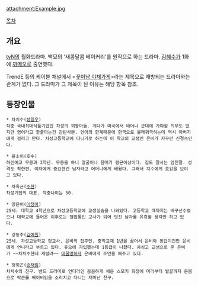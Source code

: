 attachment:Example.jpg

[[목차]]

== 개요 ==
[[tvN]]의 월화드라마. 백묘의 '새콤달콤 베이커리'를 원작으로 하는 드라마. [[김혜수]]가 1화에 [[까메오]]로 출연했다.

TrendE 등의 케이블 채널에서 <[[꽃미남 야채가게]]>라는 제목으로 재방되는 드라마와는 관계가 없다. 그 드라마가 그 제목이 된 이유는 해당 항목 참조.

== 등장인물 ==
 * 차치수([[정일우]])
 작중 국내최대식품기업인 차성의 외동아들. 게다가 미국에서 태어나 군대에 가야할 의무도 없지만 영어라고 할줄아는건 감탄사뿐. 언어의 한계때문에 한국으로 몰래귀국하는데 역시 아버지에게 걸리고 만다. 차성고등학교에 다니기로 하는데 이 학교의 교생인 은비가 자꾸만 신경쓰인다.

 * 윤소이(호수)  
 하린예고 무용과 3학년. 무용을 하니 얼굴이나 몸매가 평균이상이다. 집도 잘사는 엄친딸. 성격도 착한편. 여자에게 중요한건 남자라고 어머니에게 배웠다. 그래서 치수에게 호감을 보이고 있다.

 * 차옥균([[주현]])
 차성기업의 대표. 작중나이는 50. 

 * 양은비([[이청아]])
 25세. 대학교 4학년으로 차성고등학교에 교생실습을 나와있다. 고등학교 때까지는 배구선수였으나 대학교에 들어온 이후로는 철밥통인 교사가 되어 멋진 남자를 유혹할 생각만 하고 있다. 

 * 강동주([[김예원]]) 
 25세. 차성고등학교 정교사. 은비의 집주인. 중학교때 1년을 꿇어서 은비와 동갑이건만 은비에게 언니라고 부르고 있다. 듀오에 가입했는데 1등급이 나왔다. 차성고 교생으로 온 은비가 ~~차치수한테 캐발려~~ [[데꿀멍]]하자 은비에게 조언을 해주고 있다. 

 * 정희곤([[송재림]])
 차치수의 친구. 밴드 드러머로 언더라인 꼼꼼하게 채운 스모키 화장에 머리부터 발끝까지 온몸으로 락큰롤 베이비임을 소리치고 다니는 재미난 친구.
